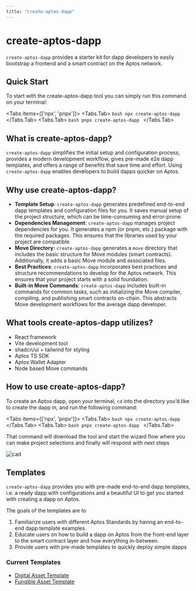 ```yaml
---
title: "create-aptos-dapp"
---
```


# create-aptos-dapp

`create-aptos-dapp` provides a starter kit for dapp developers to easily bootstrap a frontend and a smart contract on the Aptos network.

## Quick Start

To start with the create-aptos-dapp tool you can simply run this command on your terminal:


<Tabs items={['npx', 'pnpx']}>
  <Tabs.Tab>
    ```bash
    npx create-aptos-dapp
    ```
  </Tabs.Tab>
  <Tabs.Tab>
    ```bash
    pnpx create-aptos-dapp
    ```
  </Tabs.Tab>
</Tabs>

## What is create-aptos-dapp?

`create-aptos-dapp` simplifies the initial setup and configuration process, provides a modern development workflow, gives pre-made e2e dapp templates, and offers a range of benefits that save time and effort. Using `create-aptos-dapp` enables developers to build dapps quicker on Aptos.

## Why use create-aptos-dapp?

- **Template Setup**: `create-aptos-dapp` generates predefined end-to-end dapp templates and configuration files for you. It saves manual setup of the project structure, which can be time-consuming and error-prone.
- **Dependencies Management**: `create-aptos-dapp` manages project dependencies for you. It generates a npm (or pnpm, etc.) package with the required packages. This ensures that the libraries used by your project are compatible.
- **Move Directory:** `create-aptos-dapp` generates a `move` directory that includes the basic structure for Move modules (smart contracts). Additionally, it adds a basic Move module and associated files.
- **Best Practices**: `create-aptos-dapp` incorporates best practices and structure recommendations to develop for the Aptos network. This ensures that your project starts with a solid foundation.
- **Built-in Move Commands**: `create-aptos-dapp` includes built-in commands for common tasks, such as initializing the Move compiler, compiling, and publishing smart contracts on-chain. This abstracts Move development workflows for the average dapp developer.

## What tools create-aptos-dapp utilizes?

- React framework
- Vite development tool
- shadcn/ui + tailwind for styling
- Aptos TS SDK
- Aptos Wallet Adapter
- Node based Move commands

## How to use create-aptos-dapp?

To create an Aptos dapp, open your terminal, `cd` into the directory you’d like to create the dapp in, and run the following command:

<Tabs items={['npx', 'pnpx']}>
  <Tabs.Tab>
    ```bash
    npx create-aptos-dapp
    ```
  </Tabs.Tab>
  <Tabs.Tab>
    ```bash
    pnpx create-aptos-dapp
    ```
  </Tabs.Tab>
</Tabs>


That command will download the tool and start the wizard flow where you can make project selections and finally will respond with next steps

![cad](/docs/cad-video.gif)


## Templates

`create-aptos-dapp` provides you with pre-made end-to-end dapp templates, i.e. a ready dapp with configurations and a beautiful UI to get you started with creating a dapp on Aptos.

The goals of the templates are to

1. Familiarize users with different Aptos Standards by having an end-to-end dapp template examples.
2. Educate users on how to build a dapp on Aptos from the front-end layer to the smart contract layer and how everything in-between.
3. Provide users with pre-made templates to quickly deploy simple dapps

### Current Templates

- [Digital Asset Template](create-aptos-dapp/templates/digital-asset.mdx)
- [Fungible Asset Template](create-aptos-dapp/templates/fungible-asset.mdx)
